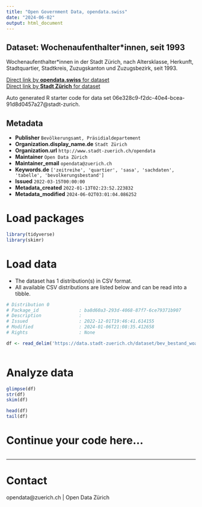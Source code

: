 ```yaml
---
title: "Open Government Data, opendata.swiss"
date: "2024-06-02"
output: html_document
---
```


## Dataset: Wochenaufenthalter*innen, seit 1993


Wochenaufenthalter*innen in der Stadt Zürich, nach Altersklasse, Herkunft, Stadtquartier, Stadtkreis, Zuzugskanton und Zuzugsbezirk, seit 1993.


[Direct link by **opendata.swiss** for dataset](https://opendata.swiss/de/dataset/wochenaufenthalter-innen-seit-1993)<br>
[Direct link by **Stadt Zürich** for dataset](https://data.stadt-zuerich.ch/dataset/bev_bestand_woauha_jahr_quartier_herk_ag_zzgsgebiet_od3582)

Auto generated R starter code for data set 06e328c9-f2dc-40e4-bcea-91d8d0457a27@stadt-zurich.

## Metadata

- **Publisher** `Bevölkerungsamt, Präsidialdepartement`
- **Organization.display_name.de** `Stadt Zürich`
- **Organization.url** `http://www.stadt-zuerich.ch/opendata`
- **Maintainer** `Open Data Zürich`
- **Maintainer_email** `opendata@zuerich.ch`
- **Keywords.de** `['zeitreihe', 'quartier', 'sasa', 'sachdaten', 'tabelle', 'bevolkerungsbestand']`
- **Issued** `2022-03-15T00:00:00`
- **Metadata_created** `2022-01-13T02:23:52.223832`
- **Metadata_modified** `2024-06-02T03:01:04.086252`


# Load packages

```r

library(tidyverse)
library(skimr)

```

# Load data

-   The dataset has 1 distribution(s) in CSV format.
-   All available CSV distributions are listed below and can be read into a tibble.

```r

# Distribution 0
# Package_id               : ba8d60a3-293d-4068-87f7-6ce79371b907
# Description              : 
# Issued                   : 2022-12-01T19:46:41.614155
# Modified                 : 2024-01-06T21:08:35.412658
# Rights                   : None

df <- read_delim('https://data.stadt-zuerich.ch/dataset/bev_bestand_woauha_jahr_quartier_herk_ag_zzgsgebiet_od3582/download/BEV358OD3582.csv')



```

# Analyze data

```r

glimpse(df)
str(df)
skim(df)

head(df)
tail(df)

```

# Continue your code here...

```r

```

------------------------------------------------------------------------

# Contact

opendata@zuerich.ch | Open Data Zürich
